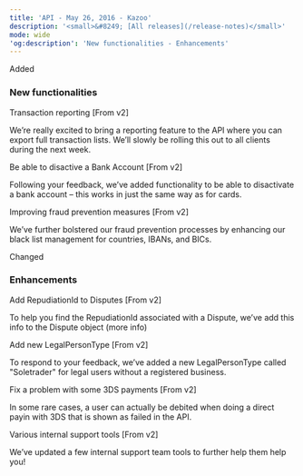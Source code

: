 ```yaml
---
title: 'API - May 26, 2016 - Kazoo'  
description: '<small>&#8249; [All releases](/release-notes)</small>'  
mode: wide  
'og:description': 'New functionalities - Enhancements'  
---
```

  
  <div class="pill pill-green">Added</div> 
  
### New functionalities  

Transaction reporting [From v2]  

We’re really excited to bring a reporting feature to the API where you can export full transaction lists. We’ll slowly be rolling this out to all clients during the next week.  

Be able to disactive a Bank Account [From v2]  

Following your feedback, we’ve added functionality to be able to disactivate a bank account – this works in just the same way as for cards.  

Improving fraud prevention measures [From v2]  

We’ve further bolstered our fraud prevention processes by enhancing our black list management for countries, IBANs, and BICs.  
  <div class="pill pill-blue">Changed</div> 
  
### Enhancements  

Add RepudiationId to Disputes [From v2]  

To help you find the RepudiationId associated with a Dispute, we’ve add this info to the Dispute object (more info)  

Add new LegalPersonType [From v2]  

To respond to your feedback, we’ve added a new LegalPersonType called "Soletrader" for legal users without a registered business.  

Fix a problem with some 3DS payments [From v2]  

In some rare cases, a user can actually be debited when doing a direct payin with 3DS that is shown as failed in the API.  

Various internal support tools [From v2]  

We’ve updated a few internal support team tools to further help them help you!